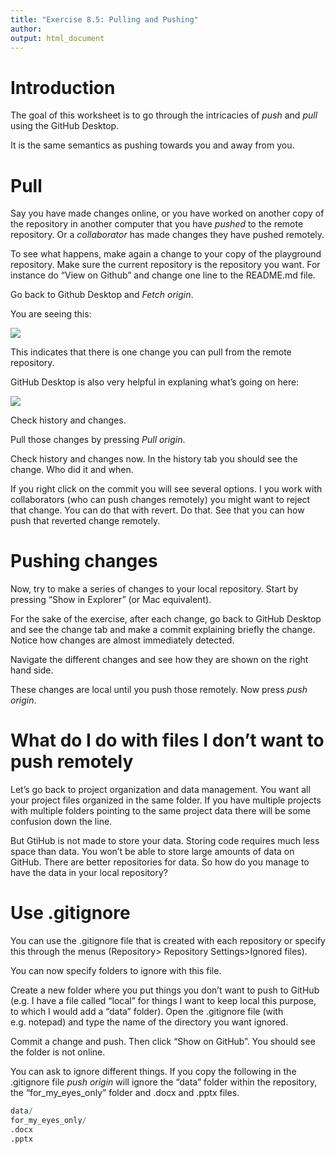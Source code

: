 ```yaml
---
title: "Exercise 8.5: Pulling and Pushing"
author: 
output: html_document
---
```


# Introduction

The goal of this worksheet is to go through the intricacies of *push* and *pull* using the GitHub Desktop.

It is the same semantics as pushing towards you and away from you.

# Pull

Say you have made changes online, or you have worked on another copy of the repository in another computer that you have *pushed* to the remote repository. Or a *collaborator* has made changes they have pushed remotely.

To see what happens, make again a change to your copy of the playground repository. Make sure the current repository is the repository you want. For instance do "View on Github" and change one line to the README.md file.

Go back to Github Desktop and *Fetch origin*.

You are seeing this:

![](images/fetch_origin.png)

This indicates that there is one change you can pull from the remote repository.

GitHub Desktop is also very helpful in explaning what's going on here:

![](images/pull_1_commit.png)

Check history and changes.

Pull those changes by pressing *Pull origin*.

Check history and changes now. In the history tab you should see the change. Who did it and when.

If you right click on the commit you will see several options. I you work with collaborators (who can push changes remotely) you might want to reject that change. You can do that with revert. Do that. See that you can how push that reverted change remotely.

# Pushing changes

Now, try to make a series of changes to your local repository. Start by pressing "Show in Explorer" (or Mac equivalent).

For the sake of the exercise, after each change, go back to GitHub Desktop and see the change tab and make a commit explaining briefly the change. Notice how changes are almost immediately detected.

Navigate the different changes and see how they are shown on the right hand side.

These changes are local until you push those remotely. Now press *push origin*.

# What do I do with files I don't want to push remotely

Let's go back to project organization and data management. You want all your project files organized in the same folder. If you have multiple projects with multiple folders pointing to the same project data there will be some confusion down the line.

But GtiHub is not made to store your data. Storing code requires much less space than data. You won't be able to store large amounts of data on GitHub. There are better repositories for data. So how do you manage to have the data in your local repository?

# Use .gitignore

You can use the .gitignore file that is created with each repository or specify this through the menus (Repository\> Repository Settings\>Ignored files).

You can now specify folders to ignore with this file.

Create a new folder where you put things you don't want to push to GitHub (e.g. I have a file called "local" for things I want to keep local this purpose, to which I would add a "data" folder). Open the .gitignore file (with e.g. notepad) and type the name of the directory you want ignored.

Commit a change and push. Then click "Show on GitHub". You should see the folder is not online.

You can ask to ignore different things. If you copy the following in the .gitignore file *push origin* will ignore the "data" folder within the repository, the "for_my_eyes_only" folder and .docx and .pptx files.

```r
data/
for_my_eyes_only/
.docx
.pptx
```
